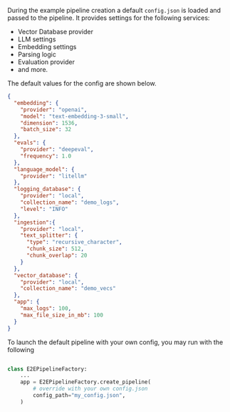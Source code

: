 
During the example pipeline creation a default `config.json` is loaded and passed to the pipeline. It provides settings for the following services:

- Vector Database provider
- LLM settings
- Embedding settings
- Parsing logic
- Evaluation provider
- and more.

The default values for the config are shown below. 

```json
{
  "embedding": {
    "provider": "openai",
    "model": "text-embedding-3-small",
    "dimension": 1536,
    "batch_size": 32
  },
  "evals": {
    "provider": "deepeval",
    "frequency": 1.0
  },
  "language_model": {
    "provider": "litellm"
  },
  "logging_database": {
    "provider": "local",
    "collection_name": "demo_logs",
    "level": "INFO"
  },
  "ingestion":{
    "provider": "local",
    "text_splitter": {
      "type": "recursive_character",
      "chunk_size": 512,
      "chunk_overlap": 20
    }
  },
  "vector_database": {
    "provider": "local",
    "collection_name": "demo_vecs"
  },
  "app": {
    "max_logs": 100,
    "max_file_size_in_mb": 100
  }
}
```
To launch the default pipeline with your own config, you may run with the following

```python

class E2EPipelineFactory:
    ...
    app = E2EPipelineFactory.create_pipeline(
        # override with your own config.json
        config_path="my_config.json",
    )
```
